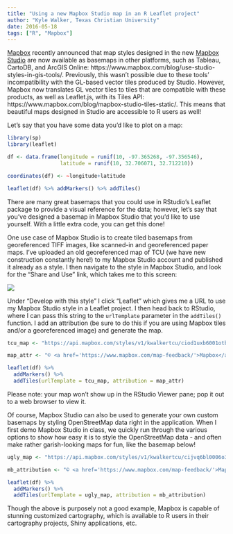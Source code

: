 ```yaml
---
title: "Using a new Mapbox Studio map in an R Leaflet project"
author: "Kyle Walker, Texas Christian University"
date: 2016-05-18
tags: ["R", "Mapbox"]
---
```


[Mapbox](http://www.mapbox.com) recently announced that map styles designed in the new [Mapbox Studio](http://www.mapbox.com/studio) are now available as basemaps in other platforms, such as Tableau, CartoDB, and ArcGIS Online: https://www.mapbox.com/blog/use-studio-styles-in-gis-tools/.  Previously, this wasn't possible due to these tools' incompatibility with the GL-based vector tiles produced by Studio.  However, Mapbox now translates GL vector tiles to tiles that are compatible with these products, as well as Leaflet.js, with its Tiles API: https://www.mapbox.com/blog/mapbox-studio-tiles-static/.  This means that beautiful maps designed in Studio are accessible to R users as well!

Let's say that you have some data you'd like to plot on a map: 

```r

library(sp)
library(leaflet)

df <- data.frame(longitude = runif(10, -97.365268, -97.356546), 
                 latitude = runif(10, 32.706071, 32.712210))

coordinates(df) <- ~longitude+latitude

leaflet(df) %>% addMarkers() %>% addTiles()

```

There are many great basemaps that you could use in RStudio's Leaflet package to provide a visual reference for the data; however, let's say that you've designed a basemap in Mapbox Studio that you'd like to use yourself.  With a little extra code, you can get this done!

One use case of Mapbox Studio is to create tiled basemaps from georeferenced TIFF images, like scanned-in and georeferenced paper maps.  I've uploaded an old georeferenced map of TCU (we have new construction constantly here!) to my Mapbox Studio account and published it already as a style.  I then navigate to the style in Mapbox Studio, and look for the "Share and Use" link, which takes me to this screen: 

![](tcu_mapbox.png)


Under "Develop with this style" I click "Leaflet" which gives me a URL to use my Mapbox Studio style in a Leaflet project.  I then head back to RStudio, where I can pass this string to the `urlTemplate` parameter in the `addTiles()` function.  I add an attribution (be sure to do this if you are using Mapbox tiles and/or a georeferenced image) and generate the map.  

```r

tcu_map <- "https://api.mapbox.com/styles/v1/kwalkertcu/ciod1uxb6001otbmfpbulvzgj/tiles/{z}/{x}/{y}?access_token=pk.eyJ1Ijoia3dhbGtlcnRjdSIsImEiOiJjaW9jenN1OGwwNGZsdjRrcWZnazh2OXVxIn0.QJrmnV9lJzdXHkH95ERdjw"

map_attr <- "© <a href='https://www.mapbox.com/map-feedback/'>Mapbox</a> Basemap © <a href='http://www.tcu.edu'>Texas Christian University</a>"

leaflet(df) %>% 
  addMarkers() %>%
  addTiles(urlTemplate = tcu_map, attribution = map_attr)

```

Please note: your map won't show up in the RStudio Viewer pane; pop it out to a web browser to view it. 

Of course, Mapbox Studio can also be used to generate your own custom basemaps by styling OpenStreetMap data right in the application.  When I first demo Mapbox Studio in class, we quickly run through the various options to show how easy it is to style the OpenStreetMap data - and often make rather garish-looking maps for fun, like the basemap below! 

```r

ugly_map <- "https://api.mapbox.com/styles/v1/kwalkertcu/cijvq6bl0006o3slwlamsjawk/tiles/{z}/{x}/{y}?access_token=pk.eyJ1Ijoia3dhbGtlcnRjdSIsImEiOiJjaW9jenN1OGwwNGZsdjRrcWZnazh2OXVxIn0.QJrmnV9lJzdXHkH95ERdjw"

mb_attribution <- "© <a href='https://www.mapbox.com/map-feedback/'>Mapbox</a> © <a href='http://www.openstreetmap.org/copyright'>OpenStreetMap</a>"

leaflet(df) %>% 
  addMarkers() %>%
  addTiles(urlTemplate = ugly_map, attribution = mb_attribution)

```

Though the above is purposely not a good example, Mapbox is capable of stunning customized cartography, which is available to R users in their cartography projects, Shiny applications, etc.  
